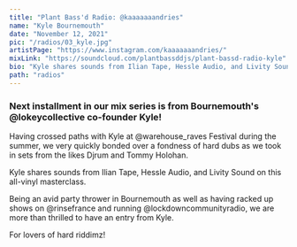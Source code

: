 ---
title: "Plant Bass'd Radio: @kaaaaaaandries"
name: "Kyle Bournemouth"
date: "November 12, 2021"
pic: "/radios/03_kyle.jpg"
artistPage: "https://www.instagram.com/kaaaaaaandries/"
mixLink: "https://soundcloud.com/plantbassddjs/plant-bassd-radio-kyle"
bio: "Kyle shares sounds from Ilian Tape, Hessle Audio, and Livity Sound on this all-vinyl masterclass"
path: "radios"
---

### Next installment in our mix series is from Bournemouth's @lokeycollective co-founder Kyle!

Having crossed paths with Kyle at @warehouse_raves Festival during the summer, we very quickly bonded over a fondness of hard dubs as we took in sets from the likes Djrum and Tommy Holohan.

Kyle shares sounds from Ilian Tape, Hessle Audio, and Livity Sound on this all-vinyl masterclass.

Being an avid party thrower in Bournemouth as well as having racked up shows on @rinsefrance and running @lockdowncommunityradio, we are more than thrilled to have an entry from Kyle.

For lovers of hard riddimz!

<Picture alt="Kyle tracklist" size={1200} src="/radios/03_tracklist.jpg" />

<SoundCloud
  url="https://soundcloud.com/plantbassddjs/plant-bassd-radio-kyle"
  name="Kyle (Lo Key Collective) Mix"
  height="120px"
/>
